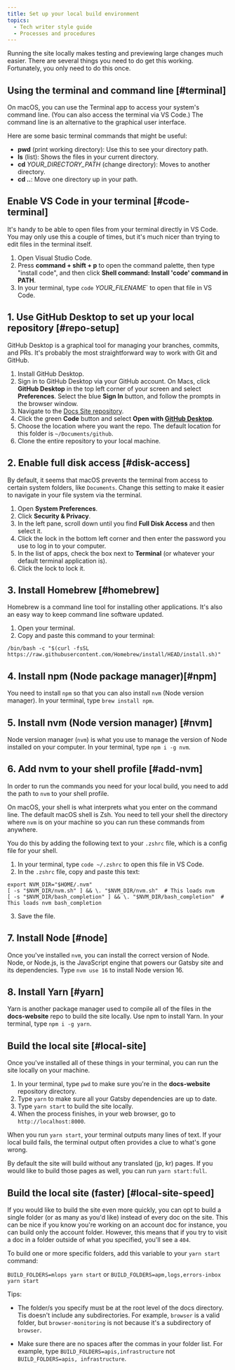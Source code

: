 ```yaml
---
title: Set up your local build environment
topics:
  - Tech writer style guide
  - Processes and procedures
---
```


Running the site locally makes testing and previewing large changes much easier. There are several things you need to do get this working. Fortunately, you only need to do this once.

## Using the terminal and command line [#terminal]

On macOS, you can use the Terminal app to access your system's command line. (You can also access the terminal via VS Code.) The command line is an alternative to the graphical user interface.

Here are some basic terminal commands that might be useful:

* **pwd** (print working directory): Use this to see your directory path.
* **ls** (list): Shows the files in your current directory.
* **cd** <var>YOUR_DIRECTORY_PATH</var> (change directory): Moves to another directory.
* **cd ..**: Move one directory up in your path.

## Enable VS Code in your terminal [#code-terminal]

It's handy to be able to open files from your terminal directly in VS Code. You may only use this a couple of times, but it's much nicer than trying to edit files in the terminal itself.

1. Open Visual Studio Code.
2. Press **command + shift + p** to open the command palette, then type "install code", and then click **Shell command: Install 'code' command in PATH**.
3. In your terminal, type `code` <var>YOUR_FILENAME</var>\` to open that file in VS Code.

## 1. Use GitHub Desktop to set up your local repository [#repo-setup]

GitHub Desktop is a graphical tool for managing your branches, commits, and PRs. It's probably the most straightforward way to work with Git and GitHub.

1. Install GitHub Desktop.
2. Sign in to GitHub Desktop via your GitHub account. On Macs, click **GitHub Desktop** in the top left corner of your screen and select **Preferences**. Select the blue **Sign In** button, and follow the prompts in the browser window.
3. Navigate to the [Docs Site repository](https://github.com/newrelic/docs-website).
4. Click the green **Code** button and select **Open with [GitHub Desktop](https://desktop.github.com/)**.
5. Choose the location where you want the repo. The default location for this folder is `~/Documents/github`.
6. Clone the entire repository to your local machine.

## 2. Enable full disk access [#disk-access]

By default, it seems that macOS prevents the terminal from access to certain system folders, like `Documents`. Change this setting to make it easier to navigate in your file system via the terminal.

1. Open **System Preferences**.
2. Click **Security & Privacy**.
3. In the left pane, scroll down until you find **Full Disk Access** and then select it.
4. Click the lock in the bottom left corner and then enter the password you use to log in to your computer.
5. In the list of apps, check the box next to **Terminal** (or whatever your default terminal application is).
6. Click the lock to lock it.

## 3. Install Homebrew [#homebrew]

Homebrew is a command line tool for installing other applications. It's also an easy way to keep command line software updated.

1. Open your terminal.
2. Copy and paste this command to your terminal:

```shell
/bin/bash -c "$(curl -fsSL https://raw.githubusercontent.com/Homebrew/install/HEAD/install.sh)"
```

## 4. Install npm (Node package manager)[#npm]

You need to install `npm` so that you can also install `nvm` (Node version manager). In your terminal, type `brew install npm`.

## 5. Install nvm (Node version manager) [#nvm]

Node version manager (`nvm`) is what you use to manage the version of Node installed on your computer. In your terminal, type `npm i -g nvm`.

## 6. Add nvm to your shell profile [#add-nvm]

In order to run the commands you need for your local build, you need to add the path to `nvm` to your shell profile.

On macOS, your shell is what interprets what you enter on the command line. The default macOS shell is Zsh. You need to tell your shell the directory where `nvm` is on your machine so you can run these commands from anywhere.

You do this by adding the following text to your `.zshrc` file, which is a config file for your shell.

1. In your terminal, type `code ~/.zshrc` to open this file in VS Code.
2. In the `.zshrc` file, copy and paste this text:

```shell
export NVM_DIR="$HOME/.nvm"
[ -s "$NVM_DIR/nvm.sh" ] && \. "$NVM_DIR/nvm.sh"  # This loads nvm
[ -s "$NVM_DIR/bash_completion" ] && \. "$NVM_DIR/bash_completion"  # This loads nvm bash_completion
```

3. Save the file.

## 7. Install Node [#node]

Once you've installed `nvm`, you can install the correct version of Node. Node, or Node.js, is the JavaScript engine that powers our Gatsby site and its dependencies. Type `nvm use 16` to install Node version 16.

## 8. Install Yarn [#yarn]

Yarn is another package manager used to compile all of the files in the **docs-website** repo to build the site locally. Use npm to install Yarn. In your terminal, type `npm i -g yarn`.

## Build the local site [#local-site]

Once you've installed all of these things in your terminal, you can run the site locally on your machine.

1. In your terminal, type `pwd` to make sure you're in the **docs-website** repository directory.
2. Type `yarn` to make sure all your Gatsby dependencies are up to date.
3. Type `yarn start` to build the site locally.
4. When the process finishes, in your web browser, go to `http://localhost:8000`.

When you run `yarn start`, your terminal outputs many lines of text. If your local build fails, the terminal output often provides a clue to what's gone wrong.

By default the site will build without any translated (jp, kr) pages. If you would like to build those pages as well, you can run `yarn start:full`.

## Build the local site (faster) [#local-site-speed]

If you would like to build the site even more quickly, you can opt to build a single folder (or as many as you'd like) instead of every doc on the site. This can be nice if you know you're working on an account doc for instance, you can build only the account folder. However, this means that if you try to visit a doc in a folder outside of what you specified, you'll see a `404`.

To build one or more specific folders, add this variable to your `yarn start` command:

`BUILD_FOLDERS=mlops yarn start`
or
`BUILD_FOLDERS=apm,logs,errors-inbox yarn start`

Tips:

* The folder/s you specify must be at the root level of the docs directory. Tis doesn't include any subdirectories. For example, `browser` is a valid folder, but `browser-monitoring` is not because it's a subdirectory of `browser`.

* Make sure there are no spaces after the commas in your folder list. For example, type `BUILD_FOLDERS=apis,infrastructure` not `BUILD_FOLDERS=apis, infrastructure`.
